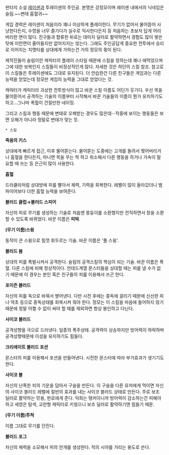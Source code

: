 판타지 소설 [[레이센]]과 투레이센의 주인공. 본명은 강정모이며 레이센 내에서의 닉네임은 슬림.~~변태 흡혈귀~~

게임 경력은 레이센이 처음이라 꽤나 이상하게 플레이한다. 무기가 없어서 물어뜯어 사냥한다든지, 수영을 너무 즐기다가 실수로 익사한다든지 등 처음하는 초보자 답게 어리버리한 면이 많다. 친구들과 합류한 뒤로는 데미지 딜러로 활약하면서 경험도 많이 쌓은 탓에 이런면이 줄어들지만 없어지지는 않는다. 그래도 주인공답게 중요한 전투에서 승리로 이어지는 치명타를 상대에게 가하는건 거의 정모의 몫이 된다.

제작진들이 슬림이란 캐릭터의 플레이 스타일 때문에 스킬을 정하는데 꽤나 애먹었으며 그에 대한 보복인지 스킬들이 비정상적인게 많다. 자세한 것은 하단의 스킬 참조. 참고로 이 스킬들은 투레이센에도 그대로 유지된다. 더 안습한건 다른 친구들은 게임과는 다른 능력을 얻었는데 정모만 게임의 능력을 그대로 얻었다는 것.

캐릭터가 캐릭터라 괴상한 전투방식이 많고 바꾼 스킬 이름도 어딘가 웃기다. 우선 목을 물어뜯어서 공격하는 기술의 이름부터 시작해서 바꾼 기술들의 이름이 뭔가 유치하기도 하고...그나마 폭혈이 건질만한 네이밍.

그리고 스킬과 행동 때문에 변태로 오해받는 경우도 많은데···작중에 보이는 행동들은 보면 오해가 아니라 정말로 변태가 맞는 듯.

 * 스킬

'''죽음의 키스'''

상대에게 빠르게 접근, 이후 물어뜯는다. 물어뜯는 도중에는 고개를 돌려서 찢어버리거나 흡혈을 한다든지, 아니면 목을 무는 척 하고 취소해서 다른 행동을 하거나 가속이 필요할 때 쓰는 등 은근히 많이 사용한다.

'''흡혈'''

드라큘라처럼 상대방에 피를 빨아서 체력, 기력을 회복한다. 레벨이 많이 올라갔더니 뱀파이어보다 더한 흡혈 능력을 보여준다.

'''블러드 클럽→블러드 스피어'''

자신의 피로 무기를 생성하는 기술로 처음엔 몽둥이를 소환했지만 전직하면서 창을 소환할 수 있도록 바뀌었다. 바꾼 이름은 '''피박'''.

'''(무기 이름)스윙'''

동작이 큰 스윙으로 힘껏 휘두르는 기술. 바꾼 이름은 '풀 스윙'.

'''블러드 봄'''

상대의 피를 폭발시켜서 공격한다. 슬림의 공격스킬의 핵심이 되는 기술. 바꾼 이름은 폭혈. 다른 스킬에 비해 정상적이다. 언데드계열 몬스터들을 상대할 때는 피를 낼 수가 없기 때문에 이 경우는 본인 혹은 친구들의 피를 이용해서 쓰곤 한다.

'''포이즌 블러드'''

자신의 피를 독으로 바꿔서 밷어낸다. 다만 시전 후에는 중독에 걸리기 때문에 신선한 피나 약초 등으로 중독상태를 회복시켜 줘야 한다. 정모는 이 스킬을 마음에 들어하지 않기 때문에 정말 어쩔 수 없이 써야 할 때를 제외하면 항상 봉인하고 다닌다. 

'''사이코 블러드'''

공격성향을 극으로 드러낸다. 일종의 폭주상태. 공격력이 상승하지만 방어력이 하락하며 공격성향때문에 이성을 유지하기도 힘들다.

'''크리에이트 블러드 포션'''

몬스터의 피를 이용해서 포션을 만들어낸다. 시전한 몬스터에 따라 부가효과가 생기기도 한다.

'''사이코 볼'''

자신의 난폭한 피의 기운을 담아서 구슬을 만든다. 이 구슬을 다른 유저에게 먹이면 자신의 사이코 블러드 레벨에 절반의 효과를 내는 사이코 블러드 상태로 만든다. 주로 보조 딜러로 활약하는 민용, 현로에게 준다. 익희는 탱커이니까 방어력이 감소하는건 피해야 하고 세영은 탐색, 교란형 캐릭터로 키웠으니 보조 딜러로 활약하기엔 힘들기 때문.

'''(무기 이름)투척'''

이름 그대로 무기를 던진다.

'''블러드 포그'''

자신의 체력을 소모해서 피의 안개를 생성한다. 적의 시야를 가리는 용도로 쓴다.
